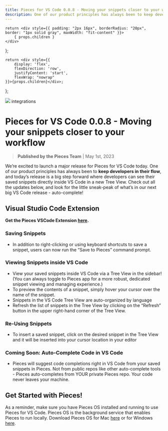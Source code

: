 ```yaml
---
title: Pieces for VS Code 0.0.8 - Moving your snippets closer to your workflow
description: One of our product principles has always been to keep developers in their flow, and today’s release is a big step forward where developers can see their saved snippets directly inside VS Code in a new Tree View.
---
```


    return <div style={{ padding: "2px 16px", borderRadius: "20px", border: "1px solid gray", maxWidth: "fit-content" }}>
        { props.children }
    </div>
};

    return <div style={{
        display: 'flex',
        flexDirection: 'row',
        justifyContent: 'start',
        flexWrap: "nowrap"
    }}>{props.children}</div>;
};

<link rel="canonical" href="https://code.pieces.app/updates/pieces-for-vs-code-0-0-8-moving-your-snippets-closer-to-your-workflow" />

![](https://uploads-ssl.webflow.com/6143afec68f555387049efb3/630d6766169f6c843a1875c4_ezgif_com-gif-maker5_d4d57f90e00bb8b30ab2d8cc5cbed70b_2000.png)
<Tag>integrations</Tag>

# Pieces for VS Code 0.0.8 - Moving your snippets closer to your workflow
> **Published by the Pieces Team** | May 1st, 2023

We’re excited to launch a major release for Pieces for VS Code today.
One of our product principles has always been to <strong>keep developers in their flow</strong>, and today’s release is a big step forward where developers can see their saved snippets directly inside VS Code in a new Tree View.
Check out all the updates below, and look for the little sneak-peak of what’s in our next big VS Code release - auto-complete!

## Visual Studio Code Extension
**Get the Pieces VSCode Extension <a href="https://marketplace.visualstudio.com/items?itemName=MeshIntelligentTechnologiesInc.pieces-vscode" target="_blank" rel="noopener noreferrer">here</a>.**

### Saving Snippets
- In addition to right-clicking or using keyboard shortcuts to save a snippet, users can now run the “Save to Pieces” command prompt.

### Viewing Snippets inside VS Code
- View your saved snippets inside VS Code via a Tree View in the sidebar! (You can always toggle to Pieces app for a more robust, dedicated snippet viewing and managing experience.)
- To preview the contents of a snippet, simply hover your cursor over the name of the snippet.
- Snippets in the VS Code Tree View are auto-organized by language
- Refresh the list of snippets in the Tree View by clicking on the “Refresh” button in the upper right-hand corner of the Tree View.

### Re-Using Snippets
- To insert a saved snippet, click on the desired snippet in the Tree View and it will be inserted into your cursor location in your editor

### Coming Soon: Auto-Complete Code in VS Code
- Pieces will suggest code completions right in VS Code from your saved snippets in Pieces. Not from public repos like other auto-complete tools - Pieces auto-completes from YOUR private Pieces repo. Your code never leaves your machine.

## Get Started with Pieces!
As a reminder, make sure you have Pieces OS installed and running to use Pieces for VS Code. Pieces OS is the background service that enables Pieces to run locally.
Download Pieces OS for Mac <a href="https://updates.pieces.app/announcements/code.pieces.app/install" target="_blank" rel="noopener noreferrer">here</a> or for Windows <a href="https://www.microsoft.com/en-us/p/pieces-os/9n905ct3fpll?rtc=1&activetab=pivot%3Aoverviewtab" target="_blank" rel="noopener noreferrer">here</a>.
